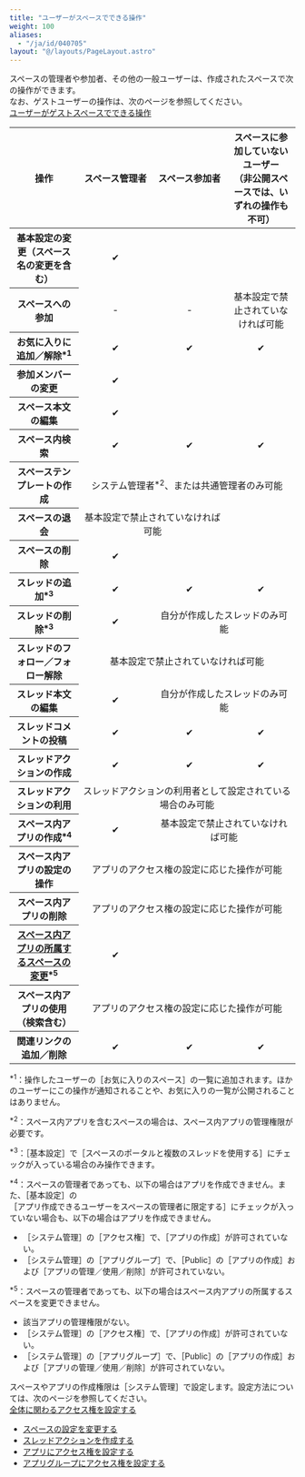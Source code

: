 ```yaml
---
title: "ユーザーがスペースでできる操作"
weight: 100
aliases:
  - "/ja/id/040705"
layout: "@/layouts/PageLayout.astro"
---
```




スペースの管理者や参加者、その他の一般ユーザーは、作成されたスペースで次の操作ができます。  
なお、ゲストユーザーの操作は、次のページを参照してください。  
[ユーザーがゲストスペースでできる操作](/k/ja/id/040650.html)

<table>
 <thead>
   <tr>
    <th>操作</th>
      <th nowrap>スペース管理者</th>
      <th nowrap>スペース参加者</th>
      <th>スペースに参加していないユーザー<br />（非公開スペースでは、いずれの操作も不可）</th>
    </tr>
    </thead>
    <tbody>
        <tr>
            <th>基本設定の変更（スペース名の変更を含む）</th>
            <td style="text-align: center;">&#10004;</td>
            <td></td>
            <td></td>
        </tr>
        <tr>
            <th>スペースへの参加</th>
            <td style="text-align: center;">-</td>
            <td style="text-align: center;">-</td>
            <td style="text-align: center;">基本設定で禁止されていなければ可能<Wovn></Wovn></td>
        </tr>
        <tr>
            <th>お気に入りに追加／解除<sup>*1</sup></th>
            <td style="text-align: center;">&#10004;</td>
            <td style="text-align: center;">&#10004;</td>
            <td style="text-align: center;">&#10004;</td>
        </tr>
        <tr>
            <th>参加メンバーの変更</th>
            <td style="text-align: center;">&#10004;</td>
            <td></td>
            <td></td>
        </tr>
        <tr>
            <th>スペース本文の編集</th>
            <td style="text-align: center;">&#10004;</td>
            <td></td>
            <td></td>
        </tr>
        <tr>
            <th>スペース内検索</th>
            <td style="text-align: center;">&#10004;</td>
            <td style="text-align: center;">&#10004;</td>
            <td style="text-align: center;">&#10004;</td>
        </tr>
        <tr>
            <th>スペーステンプレートの作成</th>
            <td style="text-align: center;" colspan="3" rowspan="1" >
              <Kintone />システム管理者<sup>*2</sup>、または<Slash />共通管理者のみ可能
            </td>
        </tr>
        <tr>
         <th>スペースの退会</th>
         <td  style="text-align: center;" colspan="2" rowspan="1" >基本設定で禁止されていなければ可能<Wovn></Wovn></td>
         <td></td>
        </tr>
        <tr>
            <th>スペースの削除</th>
            <td style="text-align: center;">&#10004;</td>
            <td></td>
            <td></td>
        </tr>
         <tr>
            <th>スレッドの追加<sup>*3</sup></th>
            <td style="text-align: center;">&#10004;</td>
            <td style="text-align: center;">&#10004;</td>
            <td style="text-align: center;">&#10004;</td>
        </tr>
        <tr>
            <th>スレッドの削除<sup>*3</sup></th>
            <td style="text-align: center;">&#10004;</td>
            <td colspan="2" rowspan="1" style="text-align: center;">自分が作成したスレッドのみ可能</td>
        </tr>
        <tr>
            <th>スレッドのフォロー／フォロー解除</th>
            <td style="text-align: center;" colspan="3" rowspan="1">基本設定で禁止されていなければ可能<Wovn></Wovn></td>
        </tr>
        <tr>
            <th>スレッド本文の編集</th>
            <td style="text-align: center;">&#10004;</td>
            <td colspan="2" rowspan="1" style="text-align: center;">自分が作成したスレッドのみ可能</td>
        </tr>
        <tr>
            <th>スレッドコメントの投稿</th>
            <td style="text-align: center;">&#10004;</td>
            <td style="text-align: center;">&#10004;</td>
            <td style="text-align: center;">&#10004;</td>
        </tr>
        <tr>
            <th>スレッドアクションの作成</th>
            <td style="text-align: center;">&#10004;</td>
            <td style="text-align: center;">&#10004;</td>
            <td style="text-align: center;">&#10004;</td>
        </tr>
        <tr>
            <th>スレッドアクションの利用</th>
            <td colspan="3" rowspan="1" style="text-align: center;">スレッドアクションの利用者として設定されている場合のみ可能<Wovn></Wovn></td>
        </tr>
        <tr>
            <th>スペース内アプリの作成<sup>*4</sup></th>
            <td style="text-align: center;">&#10004;</td>
            <td colspan="2" rowspan="1" style="text-align: center;">基本設定で禁止されていなければ可能<Wovn></Wovn></td>
        </tr>
        <tr>
            <th>スペース内アプリの設定の操作</th>
            <td style="text-align: center;" colspan="3" rowspan="1">アプリのアクセス権の設定に応じた操作が可能<Wovn></Wovn></td>
        </tr>
        <tr>
            <th>スペース内アプリの削除</th>
            <td style="text-align: center;" colspan="3" rowspan="1">アプリのアクセス権の設定に応じた操作が可能<Wovn></Wovn></td>
        </tr>
        <tr>
            <th><a href="/k/ja/id/040492.html">スペース内アプリの所属するスペースの変更</a><sup>*5</sup></th>
            <td style="text-align: center;">&#10004;</td>
            <td></td>
            <td></td>
        </tr>
        <tr>
            <th>スペース内アプリの使用（検索含む）</th>
            <td style="text-align: center;" colspan="3" rowspan="1">アプリのアクセス権の設定に応じた操作が可能<Wovn></Wovn></td>
        </tr>
        <tr>
            <th>関連リンクの追加／削除</th>
            <td style="text-align: center;">&#10004;</td>
            <td style="text-align: center;">&#10004;</td>
            <td style="text-align: center;">&#10004;</td>
        </tr>
</tbody>
</table>

<sup>\*1</sup>：操作したユーザーの<Wovn>［お気に入りのスペース］</Wovn>の一覧に追加されます。ほかのユーザーにこの操作が通知されることや、お気に入りの一覧が公開されることはありません。

<sup>\*2</sup>：スペース内アプリを含むスペースの場合は、スペース内アプリの管理権限が必要です。

<sup>\*3</sup>：<Wovn>［基本設定］</Wovn>で<Wovn>［スペースのポータルと複数のスレッドを使用する］</Wovn>にチェックが入っている場合のみ操作できます。

<sup>\*4</sup>：スペースの管理者であっても、以下の場合はアプリを作成できません。また、<Wovn>［基本設定］</Wovn>の<Wovn>［アプリ作成できるユーザーをスペースの管理者に限定する］</Wovn>にチェックが入っていない場合も、以下の場合はアプリを作成できません。

* <Wovn>［<Kintone />システム管理］</Wovn>の<Wovn>［アクセス権］</Wovn>で、<Wovn>［アプリの作成］</Wovn>が許可されていない。
* <Wovn>［<Kintone />システム管理］</Wovn>の<Wovn>［アプリグループ］</Wovn>で、<Wovn>［Public］</Wovn>の<Wovn>［アプリの作成］</Wovn>および<Wovn>［アプリの管理／使用／削除］</Wovn>が許可されていない。

<sup>\*5</sup>：スペースの管理者であっても、以下の場合はスペース内アプリの所属するスペースを変更できません。

* 該当アプリの管理権限がない。
* <Wovn>［<Kintone />システム管理］</Wovn>の<Wovn>［アクセス権］</Wovn>で、<Wovn>［アプリの作成］</Wovn>が許可されていない。
* <Wovn>［<Kintone />システム管理］</Wovn>の<Wovn>［アプリグループ］</Wovn>で、<Wovn>［Public］</Wovn>の<Wovn>［アプリの作成］</Wovn>および<Wovn>［アプリの管理／使用／削除］</Wovn>が許可されていない。

<Note>

スペースやアプリの作成権限は<Wovn>［<Kintone />システム管理］</Wovn>で設定します。設定方法については、次のページを参照してください。  
[<Kintone />全体に関わるアクセス権を設定する](/k/ja/id/040867.html)

</Note>

<Reference>

* [スペースの設定を変更する](/k/ja/id/040696.html)
* [スレッドアクションを作成する](/k/ja/id/040704.html)
* [アプリにアクセス権を設定する](/k/ja/id/040589.html)
* [アプリグループにアクセス権を設定する](/k/ja/id/04025.html)

</Reference>
